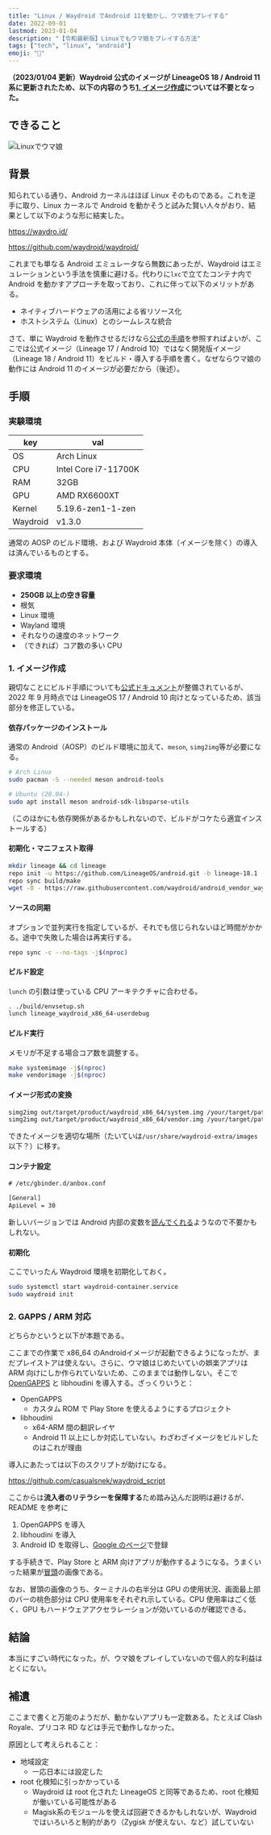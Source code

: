 ```yaml
---
title: "Linux / Waydroid でAndroid 11を動かし、ウマ娘をプレイする"
date: 2022-09-01
lastmod: 2023-01-04
description: "【令和最新版】Linuxでもウマ娘をプレイする方法"
tags: ["tech", "linux", "android"]
emoji: "🐎"
---
```


**（2023/01/04 更新）Waydroid 公式のイメージが LineageOS 18 / Android 11 系に更新されたため、以下の内容のうち[1. イメージ作成](#1-イメージ作成)については不要となった。**

## できること

![Linuxでウマ娘](../../assets/image/waydroid_uma.png)

## 背景

知られている通り、Android カーネルはほぼ Linux そのものである。これを逆手に取り、Linux カーネルで Android を動かそうと試みた賢い人々がおり、結果として以下のような形に結実した。

https://waydro.id/

https://github.com/waydroid/waydroid/

これまでも単なる Android エミュレータなら無数にあったが、Waydroid はエミュレーションという手法を慎重に避ける。代わりに`lxc`で立てたコンテナ内で Android を動かすアプローチを取っており、これに伴って以下のメリットがある。

- ネイティブハードウェアの活用による省リソース化
- ホストシステム（Linux）とのシームレスな統合

さて、単に Waydroid を動作させるだけなら[公式の手順](https://docs.waydro.id/)を参照すればよいが、ここでは公式イメージ（Lineage 17 / Android 10）ではなく開発版イメージ（Lineage 18 / Android 11）をビルド・導入する手順を書く。なぜならウマ娘の動作には Android 11 のイメージが必要だから（後述）。

## 手順

### 実験環境

| key      | val                  |
| -------- | -------------------- |
| OS       | Arch Linux           |
| CPU      | Intel Core i7-11700K |
| RAM      | 32GB                 |
| GPU      | AMD RX6600XT         |
| Kernel   | 5.19.6-zen1-1-zen    |
| Waydroid | v1.3.0               |

通常の AOSP のビルド環境、および Waydroid 本体（イメージを除く）の導入は済んでいるものとする。

### 要求環境

- **250GB 以上の空き容量**
- 根気
- Linux 環境
- Wayland 環境
- それなりの速度のネットワーク
- （できれば）コア数の多い CPU

### 1. イメージ作成

親切なことにビルド手順についても[公式ドキュメント](https://docs.waydro.id/development/compile-waydroid-lineage-os-based-images)が整備されているが、2022 年 9 月時点では LineageOS 17 / Android 10 向けとなっているため、該当部分を修正している。

#### 依存パッケージのインストール

通常の Android（AOSP）のビルド環境に加えて、`meson`, `simg2img`等が必要になる。

```sh
# Arch Linux
sudo pacman -S --needed meson android-tools

# Ubuntu (20.04-)
sudo apt install meson android-sdk-libsparse-utils
```

（このほかにも依存関係があるかもしれないので、ビルドがコケたら適宜インストールする）

#### 初期化・マニフェスト取得

```sh
mkdir lineage && cd lineage
repo init -u https://github.com/LineageOS/android.git -b lineage-18.1 --depth 1
repo sync build/make
wget -O - https://raw.githubusercontent.com/waydroid/android_vendor_waydroid/lineage-18.1/manifest_scripts/generate-manifest.sh | bash
```

#### ソースの同期

オプションで並列実行を指定しているが、それでも信じられないほど時間がかかる。途中で失敗した場合は再実行する。

```sh
repo sync -c --no-tags -j$(nproc)
```

#### ビルド設定

`lunch` の引数は使っている CPU アーキテクチャに合わせる。

```sh
. ./build/envsetup.sh
lunch lineage_waydroid_x86_64-userdebug
```

#### ビルド実行

メモリが不足する場合コア数を調整する。

```sh
make systemimage -j$(nproc)
make vendorimage -j$(nproc)
```

#### イメージ形式の変換

```sh
simg2img out/target/product/waydroid_x86_64/system.img /your/target/path/system.img
simg2img out/target/product/waydroid_x86_64/vendor.img /your/target/path/vendor.img
```

できたイメージを適切な場所（たいていは`/usr/share/waydroid-extra/images`以下？）に移す。

#### コンテナ設定

```txt
# /etc/gbinder.d/anbox.conf

[General]
ApiLevel = 30
```

新しいバージョンでは Android 内部の変数を[読んでくれる](https://github.com/waydroid/waydroid/blob/a6747e250f10b55153035efd1cd15dda089e077b/tools/helpers/protocol.py)ようなので不要かもしれない。

#### 初期化

ここでいったん Waydroid 環境を初期化しておく。

```sh
sudo systemctl start waydroid-container.service
sudo waydroid init
```

### 2. GAPPS / ARM 対応

どちらかというと以下が本題である。

ここまでの作業で x86_64 のAndroidイメージが起動できるようになったが、まだプレイストアは使えない。さらに、ウマ娘はじめたいていの娯楽アプリは ARM 向けにしか作られていないため、このままでは動作しない。そこで [OpenGAPPS](https://opengapps.org/) と libhoudini を導入する。ざっくりいうと：

- OpenGAPPS
  - カスタム ROM で Play Store を使えるようにするプロジェクト
- libhoudini
  - x64-ARM 間の翻訳レイヤ
  - Android 11 以上にしか対応していない。わざわざイメージをビルドしたのはこれが理由

導入にあたっては以下のスクリプトが助けになる。

https://github.com/casualsnek/waydroid_script

ここからは**流入者のリテラシーを保障する**ため踏み込んだ説明は避けるが、README を参考に

1. OpenGAPPS を導入
2. libhoudini を導入
3. Android ID を取得し、[Google のページ](https://www.google.com/android/uncertified/?pli=1)で登録

する手続きで、Play Store と ARM 向けアプリが動作するようになる。うまくいった結果が[冒頭](#できること)の画像である。

なお、冒頭の画像のうち、ターミナルの右半分は GPU の使用状況、画面最上部のバーの桃色部分は CPU 使用率をそれぞれ示している。CPU 使用率はごく低く、GPU もハードウェアアクセラレーションが効いているのが確認できる。

## 結論

本当にすごい時代になった。が、ウマ娘をプレイしていないので個人的な利益はとくにない。

## 補遺

ここまで書くと万能のようだが、動かないアプリも一定数ある。たとえば Clash Royale、プリコネ RD などは手元で動作しなかった。

原因として考えられること：

- 地域設定
  - 一応日本には設定した
- root 化検知に引っかかっている
  - Waydroid は root 化された LineageOS と同等であるため、root 化検知が働いている可能性がある
  - Magisk系のモジュールを使えば回避できるかもしれないが、Waydroidではいろいろと制約があり（Zygisk が使えない、など）試していない
